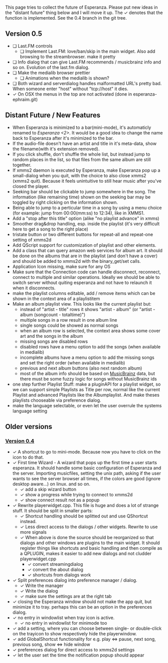 This page tries to collect the future of Esperanza. Please put new ideas in the "distant future" thing below and I will move it up. The &#10003; denotes that the function is implemented. See the 0.4 branch in the git tree.

== Version 0.5 ==
* &#10063; Last.FM controls
** &#10063; Implement Last.FM: love/ban/skip in the main widget. Also add browsing to the streambrowser. make it pretty
* &#10063; Info dialog that can give Last.FM recommends / musicbrainz info and so on. Evolution of the last.fm dialog.
* &#10063; Make the medialib browser prettier
** &#10063; Animations when the medialib is shown?
* &#10063; Both wizard and serverdialog handles malformatted URL's pretty bad. When someone enter "host" without "tcp://host" it dies.
* &#10003; On OSX the menus in the top are not activated (done in esperanza-ephraim.git)

== Distant Future / New Features ==
* When Esperanza is minimized to a bar(mini-mode), it's automaticly renamed to ''Esperanza <2>''. It would be a good idea to change the name back to Esperanza  after it's minimized to the bar.
* If the audio-file doesn't have an artist and title in it's meta-data, show the filename(with it's extension removed).
* If you click shuffle, don't shuffle the whole list, but instead jump to random places in the list, so that files from the same album are still together.
* If xmms2 daemon is executed by Esperanza, make Esperanza pop up a small-dialog when you quit, with the choice to also close xmms2 (xmms2 quit). Because it feels unintuitive to still hear music after you've closed the player.
* Seeking bar should be clickable to jump somewhere in the song. The information (like remaining time) shown on the seeking bar may be toggled by right clicking on the information shown.
* Being able to jump to a perticular time in a song by using a menu choice (for example: jump from 00:00(mm:ss) to 12:34), like in XMMS1.
* Add a "stop after this title" option (alike "no playlist advance" in xmms)
* Smoother drag&drop handling, esp. inside the playlist (it's very difficult here to get a song to the right place)
* tristate button or two different buttons for repeat-all and repeat-one setting of xmms2d
* Add QScript support for customization of playlist and other elements.
* Add a class that can query amazon web services for album art. It should be done on the albums that are in the playlist (and don't have a cover) and should be added to xmms2d with the binary_get/set calls.
* Application Icon missing, make sure for any OS
* Make sure that the Connection code can handle disconnect, reconnect, connect to multiple and similar operations. Ideally we should be able to switch server without quiting esperanza and not have to relaunch it when it disconnects.
* make the playlist columns editable, add / remove items which can be shown in the context area of a playlistitem
* Make an album playlist view. This looks like the current playlist but:
** instead of "artist - title" rows it shows "artist - album" (or "artist - album (songcount - totaltime)")
** multiple songs in a row result in one album line
** single songs could be showed as normal songs
** when an album row is selected, the context area shows some cover art and the songs in the album
** missing songs are disabled rows
** disabled rows have a menu option to add the songs (when available in medialib)
** incomplete albums have a menu option to add the missing songs and set the right order (when available in medialib)
** previous and next album buttons (also next random album)
** most of the album info should be based on [http://musicbrainz.org/doc/XMLWebService MusicBrainz] data, but there must be some fuzzy logic for songs without MusicBrainz ids
* one step further Playlist Stuff: make a pluginAPI for a playlist widget, so we can support simple Playlists as Title per row, normal like the current Playlist and advanced Playlists like the Albumplaylist. And make theses playlists chooseable via preference dialog.
* make the language selectable, or even let the user overrule the systems language setting

== Older versions ==
=== [http://git.xmms.se/?p=esperanza.git;a=shortlog;h=0.4 Version 0.4] ===
* &#10003; A shortcut to go to mini-mode. Because now you have to click on the icon to do that.
* &#10003; First time Wizard - A wizard that pops up the first time a user starts esperanza. It should handle some basic configuration of Esperanza and the server. Importing musicfiles, setting the unix path, asking if the user wants to see the server browser all times, if the colors are good (ignore desktop aware...) on linux. and so on.
** &#10003; add a skip wizard button
** &#10003; show a progress while trying to connect to xmms2d
** &#10003; show connect result not as a popup
* &#10003; Rewrite playerwidget.cpp. This file is huge and does a lot of strange stuff. It should be split in smaller parts:
** &#10003; Shortcut handling should be splitted out and use QShortcut instead.
** &#10003; Less direct access to the dialogs / other widgets. Rewrite to use more signals
** &#10003; When above is done the source should be reorganized so that dialogs and other windows are plugins to the main widget. It should register things like shortcuts and basic handling and then compile as a QPLUGIN, makes it easier to add new dialogs and not cludder playerwidget.cpp
*** &#10003; convert streamingdialog
*** &#10003; convert the about dialog
*** &#10003; shortcuts from dialogs work
* &#10003; Split preferences dialog into preference manager / dialog.
** &#10003; Write the manager
** &#10003; Write the dialog
** &#10003; make sure the settings are at the right tab
* &#10003; closing the Esperanza window should not make the app quit, but minimize it to tray. perhaps this can be an option in the preferences dialog.
* &#10003; no entry in windowlist when tray icon is active.
** &#10003; no entry in windowlist for minimode too
* &#10003; add a setting, where you can choose between single- or double-click on the trayicon to show respectively hide the playerwindow.
* &#10003; add GlobalShortcut functionality for e.g. play <=> pause, next song, previous song, show <=> hide window
* &#10003; preferences dialog for direct access to xmms2d settings
* &#10003; let the user set the time the notification popup should appear